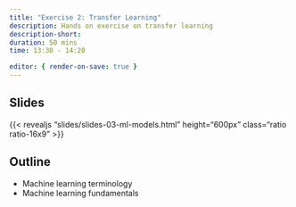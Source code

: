 ```yaml
---
title: "Exercise 2: Transfer Learning" 
description: Hands on exercise on transfer learning
description-short: 
duration: 50 mins
time: 13:30 - 14:20

editor: { render-on-save: true }
---
```


## Slides

{{< revealjs "slides/slides-03-ml-models.html" height="600px" class="ratio ratio-16x9" >}}

## Outline

- Machine learning terminology
- Machine learning fundamentals
